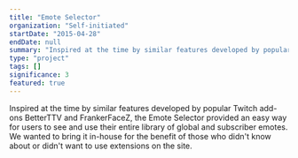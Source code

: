```yaml
---
title: "Emote Selector"
organization: "Self-initiated"
startDate: "2015-04-28"
endDate: null
summary: "Inspired at the time by similar features developed by popular Twitch add-ons BetterTTV  and FrankerFaceZ, the Emote Selector provided an easy way for users to see and use their entire library of global and subscriber emotes. We wanted to bring it in-house for the benefit of those who didn't know about or didn't want to use extensions on the site."
type: "project"
tags: []
significance: 3
featured: true
---
```


Inspired at the time by similar features developed by popular Twitch add-ons BetterTTV  and FrankerFaceZ, the Emote Selector provided an easy way for users to see and use their entire library of global and subscriber emotes. We wanted to bring it in-house for the benefit of those who didn't know about or didn't want to use extensions on the site.
